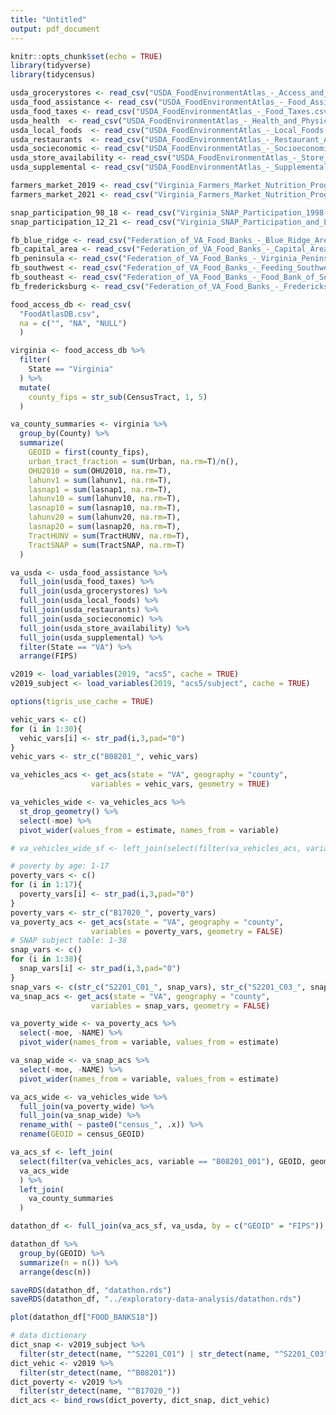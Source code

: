 ```yaml
---
title: "Untitled"
output: pdf_document
---
```


```r
knitr::opts_chunk$set(echo = TRUE)
library(tidyverse)
library(tidycensus)

usda_grocerystores <- read_csv("USDA_FoodEnvironmentAtlas_-_Access_and_Proximity_to_Grocery_Store.csv")
usda_food_assistance <- read_csv("USDA_FoodEnvironmentAtlas_-_Food_Assistance.csv")
usda_food_taxes <- read_csv("USDA_FoodEnvironmentAtlas_-_Food_Taxes.csv")
usda_health  <- read_csv("USDA_FoodEnvironmentAtlas_-_Health_and_Physical_Activity.csv")
usda_local_foods  <- read_csv("USDA_FoodEnvironmentAtlas_-_Local_Foods.csv")
usda_restaurants  <- read_csv("USDA_FoodEnvironmentAtlas_-_Restaurant_Availability_and_Expenditures.csv")
usda_socieconomic <- read_csv("USDA_FoodEnvironmentAtlas_-_Socioeconomic_Characteristics.csv")
usda_store_availability <- read_csv("USDA_FoodEnvironmentAtlas_-_Store_Availability.csv")
usda_supplemental <- read_csv("USDA_FoodEnvironmentAtlas_-_Supplemental_Data_-_County.csv")

farmers_market_2019 <- read_csv("Virginia_Farmers_Market_Nutrition_Program__FMNP__2019.csv")
farmers_market_2021 <- read_csv("Virginia_Farmers_Market_Nutrition_Program__FMNP__2021.csv")

snap_participation_98_18 <- read_csv("Virginia_SNAP_Participation_1998-2018.csv")
snap_participation_12_21 <- read_csv("Virginia_SNAP_Participation_and_Expenditures_2012-2021.csv")

fb_blue_ridge <- read_csv("Federation_of_VA_Food_Banks_-_Blue_Ridge_Area_Food_Bank__BRAFB_.csv")
fb_capital_area <- read_csv("Federation_of_VA_Food_Banks_-_Capital_Area_Food_Bank__CAFB_.csv")
fb_peninsula <- read_csv("Federation_of_VA_Food_Banks_-_Virginia_Peninsula_Food_Bank__VPFB_.csv")
fb_southwest <- read_csv("Federation_of_VA_Food_Banks_-_Feeding_Southwest_Virginia__FSWVA_.csv")
fb_southeast <- read_csv("Federation_of_VA_Food_Banks_-_Food_Bank_of_Southeastern_Virginia__FBSEV_.csv")
fb_fredericksburg <- read_csv("Federation_of_VA_Food_Banks_-_Fredericksburg_Regional_Food_Bank__FRFB_.csv")

```



```r
food_access_db <- read_csv(
  "FoodAtlasDB.csv",
  na = c("", "NA", "NULL")
  )
```

```r
virginia <- food_access_db %>%
  filter(
    State == "Virginia"
  ) %>%
  mutate(
    county_fips = str_sub(CensusTract, 1, 5)
  )
```

```r
va_county_summaries <- virginia %>%
  group_by(County) %>%
  summarize(
    GEOID = first(county_fips),
    urban_tract_fraction = sum(Urban, na.rm=T)/n(),
    OHU2010 = sum(OHU2010, na.rm=T),
    lahunv1 = sum(lahunv1, na.rm=T),
    lasnap1 = sum(lasnap1, na.rm=T),
    lahunv10 = sum(lahunv10, na.rm=T),
    lasnap10 = sum(lasnap10, na.rm=T),
    lahunv20 = sum(lahunv20, na.rm=T),
    lasnap20 = sum(lasnap20, na.rm=T),
    TractHUNV = sum(TractHUNV, na.rm=T),
    TractSNAP = sum(TractSNAP, na.rm=T)
  )
```




```r
va_usda <- usda_food_assistance %>%
  full_join(usda_food_taxes) %>%
  full_join(usda_grocerystores) %>%
  full_join(usda_local_foods) %>%
  full_join(usda_restaurants) %>%
  full_join(usda_socieconomic) %>%
  full_join(usda_store_availability) %>%
  full_join(usda_supplemental) %>%
  filter(State == "VA") %>%
  arrange(FIPS)
```

```r
v2019 <- load_variables(2019, "acs5", cache = TRUE)
v2019_subject <- load_variables(2019, "acs5/subject", cache = TRUE)
```


```r
options(tigris_use_cache = TRUE)

vehic_vars <- c()
for (i in 1:30){
  vehic_vars[i] <- str_pad(i,3,pad="0")
}
vehic_vars <- str_c("B08201_", vehic_vars)

va_vehicles_acs <- get_acs(state = "VA", geography = "county", 
                  variables = vehic_vars, geometry = TRUE)
```

```r
va_vehicles_wide <- va_vehicles_acs %>%
  st_drop_geometry() %>%
  select(-moe) %>%
  pivot_wider(values_from = estimate, names_from = variable)

# va_vehicles_wide_sf <- left_join(select(filter(va_vehicles_acs, variable == "B08201_001"), GEOID, geometry), va_vehicles_wide)
```


```r
# poverty by age: 1-17
poverty_vars <- c()
for (i in 1:17){
  poverty_vars[i] <- str_pad(i,3,pad="0")
}
poverty_vars <- str_c("B17020_", poverty_vars)
va_poverty_acs <- get_acs(state = "VA", geography = "county", 
                  variables = poverty_vars, geometry = FALSE)
# SNAP subject table: 1-38
snap_vars <- c()
for (i in 1:38){
  snap_vars[i] <- str_pad(i,3,pad="0")
}
snap_vars <- c(str_c("S2201_C01_", snap_vars), str_c("S2201_C03_", snap_vars), str_c("S2201_C04_", snap_vars))
va_snap_acs <- get_acs(state = "VA", geography = "county", 
                  variables = snap_vars, geometry = FALSE)

```

```r
va_poverty_wide <- va_poverty_acs %>%
  select(-moe, -NAME) %>%
  pivot_wider(names_from = variable, values_from = estimate)

va_snap_wide <- va_snap_acs %>%
  select(-moe, -NAME) %>%
  pivot_wider(names_from = variable, values_from = estimate)
```

```r
va_acs_wide <- va_vehicles_wide %>%
  full_join(va_poverty_wide) %>%
  full_join(va_snap_wide) %>%
  rename_with( ~ paste0("census_", .x)) %>%
  rename(GEOID = census_GEOID)
```

```r
va_acs_sf <- left_join(
  select(filter(va_vehicles_acs, variable == "B08201_001"), GEOID, geometry), 
  va_acs_wide
  ) %>%
  left_join(
    va_county_summaries
  )
```


```r
datathon_df <- full_join(va_acs_sf, va_usda, by = c("GEOID" = "FIPS")) %>% select(!State)
```

```r
datathon_df %>%
  group_by(GEOID) %>%
  summarize(n = n()) %>%
  arrange(desc(n))
```

```r
saveRDS(datathon_df, "datathon.rds")
saveRDS(datathon_df, "../exploratory-data-analysis/datathon.rds")
```


```r
plot(datathon_df["FOOD_BANKS18"])
```

```r
# data dictionary
dict_snap <- v2019_subject %>%
  filter(str_detect(name, "^S2201_C01") | str_detect(name, "^S2201_C03") | str_detect(name, "^S2201_C04"))
dict_vehic <- v2019 %>%
  filter(str_detect(name, "^B08201"))
dict_poverty <- v2019 %>%
  filter(str_detect(name, "^B17020_"))
dict_acs <- bind_rows(dict_poverty, dict_snap, dict_vehic)
```

